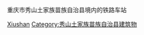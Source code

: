 重庆市秀山土家族苗族自治县境内的铁路车站

[[Category:重庆市铁路车站|Xiushan]]
[[Category:秀山土家族苗族自治县建筑物|Category:秀山土家族苗族自治县建筑物]]